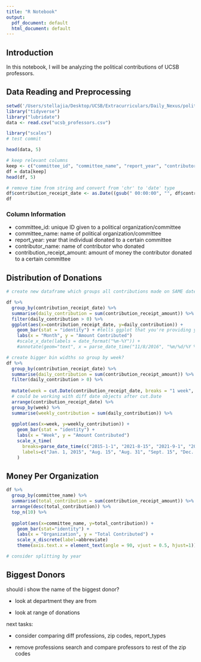 ```yaml
---
title: "R Notebook"
output:
  pdf_document: default
  html_document: default
---
```


## Introduction

In this notebook, I will be analyzing the political contributions of UCSB professors.

## Data Reading and Preprocessing

```r
setwd('/Users/stellajia/Desktop/UCSB/Extracurriculars/Daily_Nexus/political_contributions/')
library("tidyverse")
library("lubridate")
data <- read.csv("ucsb_professors.csv")
```

```r
library("scales")
# test commit
```

```r
head(data, 5)
```

```r
# keep relevant columns
keep <- c("committee_id", "committee_name", "report_year", "contributor_name", "contribution_receipt_amount", "contribution_receipt_date")
df = data[keep]
head(df, 5)
```

```r
# remove time from string and convert from 'chr' to 'date' type
df$contribution_receipt_date <- as.Date((gsub(" 00:00:00", "", df$contribution_receipt_date)), "%Y-%m-%d")
df
```

### Column Information

-   committee_id: unique ID given to a political organization/committee
-   committee_name: name of political organization/committee
-   report_year: year that individual donated to a certain committee
-   contributor_name: name of contributor who donated
-   contribution_receipt_amount: amount of money the contributor donated to a certain committee

## Distribution of Donations

```r
# create new dataframe which groups all contributions made on SAME date 

df %>% 
  group_by(contribution_receipt_date) %>% 
  summarise(daily_contribution = sum(contribution_receipt_amount)) %>% 
  filter(daily_contribution > 0) %>% 
  ggplot(aes(x=contribution_receipt_date, y=daily_contribution)) +
    geom_bar(stat = "identity") + #tells ggplot that you're providing y values
    labs(x = "Month", y = "Amount Contributed") 
    #scale_x_date(labels = date_format("%m-%Y")) +
    #annotate(geom="text", x = parse_date_time("11/8/2016", "%m/%d/%Y %H:%M"), y = 5, label="2016 Presidential Election,", hjust=0.5)
```

```r
# create bigger bin widths so group by week?
df %>% 
  group_by(contribution_receipt_date) %>% 
  summarise(daily_contribution = sum(contribution_receipt_amount)) %>% 
  filter(daily_contribution > 0) %>% 
  
  mutate(week = cut.Date(contribution_receipt_date, breaks = "1 week", labels = FALSE)) %>% 
  # could be working with diff date objects after cut.Date
  arrange(contribution_receipt_date) %>% 
  group_by(week) %>% 
  summarise(weekly_contribution = sum(daily_contribution)) %>% 
  
  ggplot(aes(x=week, y=weekly_contribution)) +
    geom_bar(stat = "identity") + 
    labs(x = "Week", y = "Amount Contributed") 
    scale_x_time(
      breaks=parse_date_time(c("2015-1-1", "2021-8-15", "2021-9-1", "2021-9-15", "2021-12-15"), "%Y-%m-%d"),
      labels=c("Jan. 1, 2015", "Aug. 15", "Aug. 31", "Sept. 15", "Dec. 15, 2021")
    )
```

## Money Per Organization

```r
df %>% 
  group_by(committee_name) %>% 
  summarise(total_contribution = sum(contribution_receipt_amount)) %>% 
  arrange(desc(total_contribution)) %>% 
  top_n(10) %>% 
  
  ggplot(aes(x=committee_name, y=total_contribution)) +
    geom_bar(stat="identity") +
    labs(x = "Organization", y = "Total Contributed") +
    scale_x_discrete(label=abbreviate)
    theme(axis.text.x = element_text(angle = 90, vjust = 0.5, hjust=1))

# consider splitting by year
```

## Biggest Donors

should i show the name of the biggest donor?

-   look at department they are from

-   look at range of donations

next tasks:

-   consider comparing diff professions, zip codes, report_types

-   remove professions search and compare professors to rest of the zip codes
